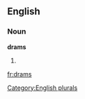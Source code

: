 
==English==

===Noun===
'''drams'''

# {{plural of|[[dram]]}}

[[Category:English plurals]]

[[fr:drams]]